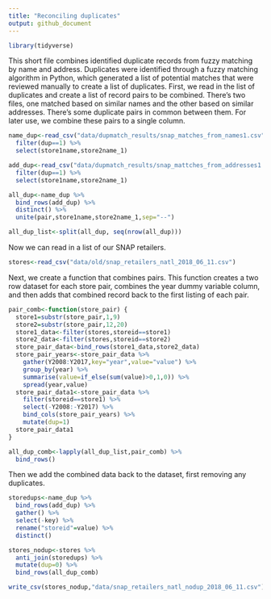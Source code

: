 ```yaml
---
title: "Reconciling duplicates"
output: github_document
---
```


```r
library(tidyverse)
```

This short file combines identified duplicate records from fuzzy matching by name and address. Duplicates were identified through a fuzzy matching algorithm in Python, which generated a list of potential matches that were reviewed manually to create a list of duplicates.  First, we read in the list of duplicates and create a list of record pairs to be combined. There's two files, one matched based on similar names and the other based on similar addresses. There's some duplicate pairs in common between them. For later use, we combine these pairs to a single column.

```r
name_dup<-read_csv("data/dupmatch_results/snap_matches_from_names1.csv") %>%
  filter(dup==1) %>%
  select(store1name,store2name_1)

add_dup<-read_csv("data/dupmatch_results/snap_mattches_from_addresses1.csv") %>%
  filter(dup==1) %>%
  select(store1name,store2name_1)

all_dup<-name_dup %>%
  bind_rows(add_dup) %>%
  distinct() %>%
  unite(pair,store1name,store2name_1,sep="--")

all_dup_list<-split(all_dup, seq(nrow(all_dup)))
```

Now we can read in a list of our SNAP retailers.

```r
stores<-read_csv("data/old/snap_retailers_natl_2018_06_11.csv")
```

Next, we create a function that combines pairs. This function creates a two row dataset for each store pair, combines the year dummy variable column, and then adds that combined record back to the first listing of each pair.

```r
pair_comb<-function(store_pair) {
  store1=substr(store_pair,1,9)
  store2=substr(store_pair,12,20)
  store1_data<-filter(stores,storeid==store1)
  store2_data<-filter(stores,storeid==store2)
  store_pair_data<-bind_rows(store1_data,store2_data) 
  store_pair_years<-store_pair_data %>%
    gather(Y2008:Y2017,key="year",value="value") %>%
    group_by(year) %>%
    summarise(value=if_else(sum(value)>0,1,0)) %>%
    spread(year,value)
  store_pair_data1<-store_pair_data %>%
    filter(storeid==store1) %>%
    select(-Y2008:-Y2017) %>%
    bind_cols(store_pair_years) %>%
    mutate(dup=1)
  store_pair_data1
}

all_dup_comb<-lapply(all_dup_list,pair_comb) %>%
  bind_rows()
```

Then we add the combined data back to the dataset, first removing any duplicates.

```r
storedups<-name_dup %>%
  bind_rows(add_dup) %>%
  gather() %>%
  select(-key) %>%
  rename("storeid"=value) %>%
  distinct()

stores_nodup<-stores %>%
  anti_join(storedups) %>% 
  mutate(dup=0) %>%
  bind_rows(all_dup_comb)

write_csv(stores_nodup,"data/snap_retailers_natl_nodup_2018_06_11.csv")
```